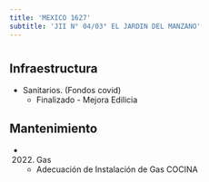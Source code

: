 ```yaml
---
title: 'MEXICO 1627'
subtitle: 'JII N° 04/03° EL JARDIN DEL MANZANO'
---
```


#
## Infraestructura

* Sanitarios. (Fondos covid) 
    + Finalizado - Mejora Edilicia 


## Mantenimiento

*  (2022) Gas 
    + Adecuación de Instalación de Gas COCINA







